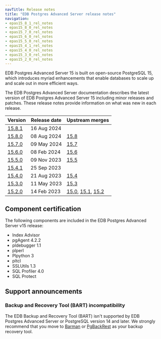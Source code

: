 ```yaml
---
navTitle: Release notes
title: "EDB Postgres Advanced Server release notes"
navigation:
- epas15_8_1_rel_notes
- epas15_8_0_rel_notes
- epas15_7_0_rel_notes
- epas15_6_0_rel_notes
- epas15_5_0_rel_notes
- epas15_4_1_rel_notes
- epas15_4_0_rel_notes
- epas15_3_0_rel_notes
- epas15_2_0_rel_notes
---
```


EDB Postgres Advanced Server 15 is built on open-source PostgreSQL 15, which introduces myriad enhancements that enable databases to scale up and scale out in more efficient ways. 

The EDB Postgres Advanced Server documentation describes the latest version of EDB Postgres Advanced Server 15 including minor releases and patches. These release notes provide information on what was new in each release. 

| Version                        | Release date | Upstream merges                                                                                                                                                     |
|--------------------------------|--------------|---------------------------------------------------------------------------------------------------------------------------------------------------------------------|
| [15.8.1](epas15_8_1_rel_notes) | 16 Aug 2024  |                                                                                                                                                                     |
| [15.8.0](epas15_8_0_rel_notes) | 08 Aug 2024  | [15.8](https://www.postgresql.org/docs/release/15.8/)                                                                                                               |
| [15.7.0](epas15_7_0_rel_notes) | 09 May 2024  | [15.7](https://www.postgresql.org/docs/release/15.7/)                                                                                                               |
| [15.6.0](epas15_6_0_rel_notes) | 08 Feb 2024  | [15.6](https://www.postgresql.org/docs/release/15.6/)                                                                                                               |
| [15.5.0](epas15_5_0_rel_notes) | 09 Nov 2023  | [15.5](https://www.postgresql.org/docs/release/15.5/)                                                                                                               |
| [15.4.1](epas15_4_1_rel_notes) | 25 Sep 2023  |                                                                                                                                                                     |
| [15.4.0](epas15_4_0_rel_notes) | 21 Aug 2023  | [15.4](https://www.postgresql.org/docs/release/15.4/)                                                                                                               |
| [15.3.0](epas15_3_0_rel_notes) | 11 May 2023  | [15.3](https://www.postgresql.org/docs/release/15.3/)                                                                                                               |
| [15.2.0](epas15_2_0_rel_notes) | 14 Feb 2023  | [15.0](https://www.postgresql.org/docs/release/15.0/), [15.1](https://www.postgresql.org/docs/release/15.1/), [15.2](https://www.postgresql.org/docs/release/15.2/) |


## Component certification

The following components are included in the EDB Postgres Advanced Server v15 release:

-   Index Advisor
-   pgAgent 4.2.2
-   pldebugger 1.1
-   plperl
-   Plpython 3
-   pltcl
-   SSLUtils 1.3
-   SQL Profiler 4.0
-   SQL Protect

## Support announcements

### Backup and Recovery Tool (BART) incompatibility

The EDB Backup and Recovery Tool (BART) isn't supported by EDB Postgres Advanced Server or PostgreSQL version 14 and later. We strongly recommend that you move to [Barman](/supported-open-source/barman/) or [PgBackRest](/supported-open-source/pgbackrest/) as your backup recovery tool.